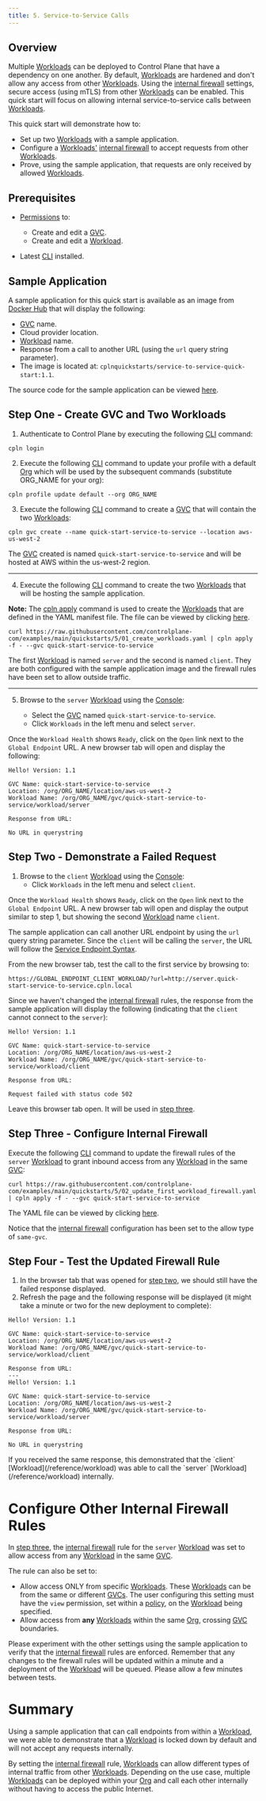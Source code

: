 ```yaml
---
title: 5. Service-to-Service Calls
---
```


## Overview

Multiple [Workloads](/reference/workload) can be deployed to Control Plane that have a dependency on one another. By default, [Workloads](/reference/workload) are hardened and don't allow any access from other [Workloads](/reference/workload). Using the [internal firewall](/reference/workload#internal) settings, secure access (using mTLS) from other [Workloads](/reference/workload) can be enabled. This quick start will focus on allowing internal service-to-service calls between [Workloads](/reference/workload).

This quick start will demonstrate how to:

- Set up two [Workloads](/reference/workload) with a sample application.
- Configure a [Workloads'](/reference/workload) [internal firewall](/reference/workload#internal) to accept requests from other [Workloads](/reference/workload).
- Prove, using the sample application, that requests are only received by allowed [Workloads](/reference/workload).

## Prerequisites

- [Permissions](/reference/policy#permissions) to:

  - Create and edit a [GVC](/reference/gvc).
  - Create and edit a [Workload](/reference/workload).

- Latest [CLI](/reference/cli#installation) installed.

## Sample Application

A sample application for this quick start is available as an image from [Docker Hub](https://hub.docker.com) that will display the following:

- [GVC](/reference/gvc) name.
- Cloud provider location.
- [Workload](/reference/workload) name.
- Response from a call to another URL (using the `url` query string parameter).
- The image is located at: `cplnquickstarts/service-to-service-quick-start:1.1`.

The source code for the sample application can be viewed [here](https://github.com/controlplane-com/examples/tree/main/quickstarts/5/service-to-service-quick-start).

## Step One - Create GVC and Two Workloads

1. Authenticate to Control Plane by executing the following [CLI](/reference/cli) command:

```
cpln login
```

2. Execute the following [CLI](/reference/cli) command to update your profile with a default [Org](/reference/org) which will be used by the subsequent commands (substitute ORG_NAME for your org):

```
cpln profile update default --org ORG_NAME
```

3. Execute the following [CLI](/reference/cli) command to create a [GVC](/reference/gvc) that will contain the two [Workloads](/reference/workload):

```
cpln gvc create --name quick-start-service-to-service --location aws-us-west-2
```

The [GVC](/reference/gvc) created is named `quick-start-service-to-service` and will be hosted at AWS within the us-west-2 region.

---

4. Execute the following [CLI](/reference/cli) command to create the two [Workloads](/reference/workload) that will be hosting the sample application.

**Note:** The [cpln apply](/guides/cpln-apply) command is used to create the [Workloads](/reference/workload) that are defined in the YAML manifest file. The file can be viewed by clicking [here](https://raw.githubusercontent.com/controlplane-com/examples/main/quickstarts/5/01_create_workloads.yaml).

```
curl https://raw.githubusercontent.com/controlplane-com/examples/main/quickstarts/5/01_create_workloads.yaml | cpln apply -f - --gvc quick-start-service-to-service
```

The first [Workload](/reference/workload) is named `server` and the second is named `client`. They are both configured with the sample application image and the firewall rules have been set to allow outside traffic.

---

5. Browse to the `server` [Workload](/reference/workload) using the [Console](https://console.cpln.io/):

   - Select the [GVC](/reference/gvc) named `quick-start-service-to-service`.
   - Click `Workloads` in the left menu and select `server`.

Once the `Workload Health` shows `Ready`, click on the `Open` link next to the `Global Endpoint` URL. A new browser tab will open and display the following:

```
Hello! Version: 1.1

GVC Name: quick-start-service-to-service
Location: /org/ORG_NAME/location/aws-us-west-2
Workload Name: /org/ORG_NAME/gvc/quick-start-service-to-service/workload/server

Response from URL:

No URL in querystring
```

## Step Two - Demonstrate a Failed Request

1. Browse to the `client` [Workload](/reference/workload) using the [Console](https://console.cpln.io/):
   - Click `Workloads` in the left menu and select `client`.

Once the `Workload Health` shows `Ready`, click on the `Open` link next to the `Global Endpoint` URL. A new browser tab will open and display the output similar to step 1, but showing the second [Workload](/reference/workload) name `client`.

The sample application can call another URL endpoint by using the `url` query string parameter. Since the `client` will be calling the `server`, the URL will follow the [Service Endpoint Syntax](/guides/service-to-service#service-endpoint-syntax).

From the new browser tab, test the call to the first service by browsing to:

```
https://GLOBAL_ENDPOINT_CLIENT_WORKLOAD/?url=http://server.quick-start-service-to-service.cpln.local
```

Since we haven't changed the [internal firewall](/reference/workload#internal) rules, the response from the sample application will display the following (indicating that the `client` cannot connect to the `server`):

```
Hello! Version: 1.1

GVC Name: quick-start-service-to-service
Location: /org/ORG_NAME/location/aws-us-west-2
Workload Name: /org/ORG_NAME/gvc/quick-start-service-to-service/workload/client

Response from URL:

Request failed with status code 502
```

Leave this browser tab open. It will be used in [step three](#step-three-configure-internal-firewall).

## Step Three - Configure Internal Firewall

Execute the following [CLI](/reference/cli) command to update the firewall rules of the `server` [Workload](/reference/workload) to grant inbound access from any [Workload](/reference/workload) in the same [GVC](/reference/gvc):

```
curl https://raw.githubusercontent.com/controlplane-com/examples/main/quickstarts/5/02_update_first_workload_firewall.yaml | cpln apply -f - --gvc quick-start-service-to-service
```

The YAML file can be viewed by clicking [here](https://raw.githubusercontent.com/controlplane-com/examples/main/quickstarts/5/02_update_first_workload_firewall.yaml).

Notice that the [internal firewall](/reference/workload#internal) configuration has been set to the allow type of `same-gvc`.

## Step Four - Test the Updated Firewall Rule

1. In the browser tab that was opened for [step two](#step-two-demonstrate-a-failed-request), we should still have the failed response displayed.
2. Refresh the page and the following response will be displayed (it might take a minute or two for the new deployment to complete):

```
Hello! Version: 1.1

GVC Name: quick-start-service-to-service
Location: /org/ORG_NAME/location/aws-us-west-2
Workload Name: /org/ORG_NAME/gvc/quick-start-service-to-service/workload/client

Response from URL:
---
Hello! Version: 1.1

GVC Name: quick-start-service-to-service
Location: /org/ORG_NAME/location/aws-us-west-2
Workload Name: /org/ORG_NAME/gvc/quick-start-service-to-service/workload/server

Response from URL:

No URL in querystring
```

<Tip>
  If you received the same response, this demonstrated that the `client` [Workload](/reference/workload) was able to call the `server`
  [Workload](/reference/workload) internally.
</Tip>

# Configure Other Internal Firewall Rules

In [step three](#step-three-configure-internal-firewall), the [internal firewall](/reference/workload#internal) rule for the `server` [Workload](/reference/workload) was set to allow access from any [Workload](/reference/workload) in the same [GVC](/reference/gvc).

The rule can also be set to:

- Allow access ONLY from specific [Workloads](/reference/workload). These [Workloads](/reference/workload) can be from the same or different [GVCs](/reference/gvc). The user configuring this setting must have the `view` permission, set within a [policy](/reference/policy#permissions), on the [Workload](/reference/workload) being specified.
- Allow access from **any** [Workloads](/reference/workload) within the same [Org](/reference/org), crossing [GVC](/reference/gvc) boundaries.

Please experiment with the other settings using the sample application to verify that the [internal firewall](/reference/workload#internal) rules are enforced. Remember that any changes to the firewall rules will be updated within a minute and a deployment of the [Workload](/reference/workload) will be queued. Please allow a few minutes between tests.

# Summary

Using a sample application that can call endpoints from within a [Workload](/reference/workload), we were able to demonstrate that a [Workload](/reference/workload) is locked down by default and will not accept any requests internally.

By setting the [internal firewall](/reference/workload#internal) rule, [Workloads](/reference/workload) can allow different types of internal traffic from other [Workloads](/reference/workload). Depending on the use case, multiple [Workloads](/reference/workload) can be deployed within your [Org](/reference/org) and call each other internally without having to access the public Internet.
